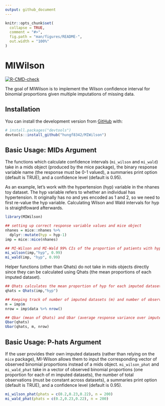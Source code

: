 ```yaml
---
output: github_document
---
```


<!-- README.md is generated from README.Rmd. Please edit that file -->

```r
knitr::opts_chunk$set(
  collapse = TRUE,
  comment = "#>",
  fig.path = "man/figures/README-",
  out.width = "100%"
)
```

# MIWilson

<!-- badges: start -->
[![R-CMD-check](https://github.com/hungf8342/MIWilson/workflows/R-CMD-check/badge.svg)](https://github.com/hungf8342/MIWilson/actions)
<!-- badges: end -->

The goal of MIWilson is to implement the Wilson confidence interval for binomial proportions given multiple imputations of missing data.


## Installation


You can install the development version from [GitHub](https://github.com/) with:

``` r
# install.packages("devtools")
devtools::install_github("hungf8342/MIWilson")
```
## Basic Usage: MIDs Argument

The functions which calculate confidence intervals (`mi_wilson` and `mi_wald`) take in a mids object (produced by the mice package), the binary response variable name (the response must be 0-1 valued), a summaries print option (default is TRUE), and a confidence level (default is 0.95).

As an example, let's work with the hypertension (hyp) variable in the nhanes toy dataset. The hyp variable refers to whether an individual has hypertension. It originally has no and yes encoded as 1 and 2, so we need to first re-value the hyp variable. Calculating Wilson and Wald intervals for hyp is straightfoward afterwards.

```r
library(MIWilson)

## setting up correct response variable values and mice object
nhanes = mice::nhanes %>%
  dplyr::mutate(hyp = hyp-1)
imp = mice::mice(nhanes)

## MI-Wilson and MI-Wald 99% CIs of the proportion of patients with hypertension 
mi_wilson(imp,"hyp", 0.99)
mi_wald(imp, "hyp", 0.99)

```

Helper functions (other than Qhats) do not take in mids objects directly since they can be calculated using Qhats (the mean proportions of each imputed dataset).

```r
## Qhats calculates the mean proportion of hyp for each imputed dataset
qhats = Qhats(imp,"hyp")

## Keeping track of number of imputed datasets (m) and number of observations in a dataset
m = imp$m
nrow = imp$data %>% nrow()

## Qbar (mean of Qhats) and Ubar (average response variance over imputed datasets)
Qbar(qhats)
Ubar(qhats, m, nrow)
```

## Basic Usage: P-hats Argument

If the user provides their own imputed datasets (rather than relying on the `mice` package), MI-Wilson allows them to input the corresponding vector of observed binomial proportions instead of a mids object. `mi_wilson_phat` and `mi_wald_phat` take in a vector of observed binomial proportions (one proportion for each of $m$ imputed datasets),  the number of total observations (must be constant across datasets), a summaries print option (default is TRUE), and a confidence level (default is 0.95).

```r
mi_wilson_phat(phats = c(0.2,0.23,0.22), n = 200)
mi_wald_phat(phats = c(0.2,0.23,0.22), n = 200)
```

